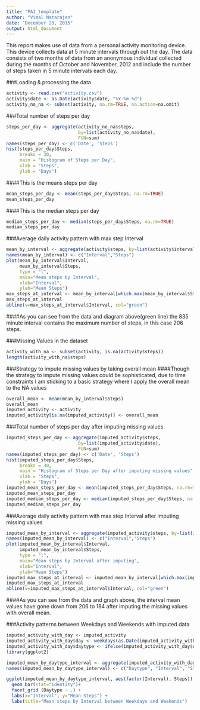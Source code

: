 ```yaml
---
title: "PA1_template"
author: "Vimal Natarajan"
date: "December 20, 2015"
output: html_document
---
```


This report makes use of data from a personal activity monitoring device. This device collects data at 5 minute intervals through out the day. The data consists of two months of data from an anonymous individual collected during the months of October and November, 2012 and include the number of steps taken in 5 minute intervals each day.

###Loading & processing the data
```r
activity <- read.csv("activity.csv")
activity$date <- as.Date(activity$date, "%Y-%m-%d")
activity_no_na <- subset(activity, na.rm=TRUE, na.action=na.omit)
```

###Total number of steps per day
```R
steps_per_day <- aggregate(activity_no_na$steps, 
                           by=list(activity_no_na$date), 
                           FUN=sum)
names(steps_per_day) <- c('Date', 'Steps')
hist(steps_per_day$Steps, 
     breaks = 30,
     main = "Histogram of Steps per Day", 
     xlab = "Steps", 
     ylab = "Days")
```

####This is the means steps per day
```R
mean_steps_per_day <- mean(steps_per_day$Steps, na.rm=TRUE)
mean_steps_per_day
```

####This is the median steps per day
```R
median_steps_per_day <- median(steps_per_day$Steps, na.rm=TRUE)
median_steps_per_day
```

###Average daily activity pattern with max step Interval
```R
mean_by_interval <- aggregate(activity$steps, by=list(activity$interval), FUN=mean, na.rm=TRUE)
names(mean_by_interval) <- c("Interval","Steps")
plot(mean_by_interval$Interval, 
     mean_by_interval$Steps, 
     type = "l",
     main="Mean steps by Interval",
     xlab="Interval",
     ylab="Mean Steps")
max_steps_at_interval <- mean_by_interval[which.max(mean_by_interval$Steps),]
max_steps_at_interval
abline(v=max_steps_at_interval$Interval, col="green")
```
####As you can see from the data and diagram above(green line) the 835 minute interval contains the maximum number of steps, in this case 206 steps.

###Missing Values in the dataset
```R
activity_with_na <- subset(activity, is.na(activity$steps))
length(activity_with_na$steps)
```

###Strategy to impute missing values by taking overall mean
####Though the strategy to impute missing values could be sophisticated, due to time constraints I am sticking to a basic strategy where I apply the overall mean to the NA values
```R
overall_mean <- mean(mean_by_interval$Steps)
overall_mean
imputed_activity <- activity
imputed_activity[is.na(imputed_activity)] <- overall_mean
```

###Total number of steps per day after imputing missing values
```R
imputed_steps_per_day <- aggregate(imputed_activity$steps, 
                           by=list(imputed_activity$date), 
                           FUN=sum)
names(imputed_steps_per_day) <- c('Date', 'Steps')
hist(imputed_steps_per_day$Steps, 
     breaks = 30,
     main = "Histogram of Steps per Day after imputing missing values", 
     xlab = "Steps", 
     ylab = "Days")
imputed_mean_steps_per_day <- mean(imputed_steps_per_day$Steps, na.rm=TRUE)
imputed_mean_steps_per_day
imputed_median_steps_per_day <- median(imputed_steps_per_day$Steps, na.rm=TRUE)
imputed_median_steps_per_day
```

###Average daily activity pattern with max step Interval after imputing missing values 
```R
imputed_mean_by_interval <- aggregate(imputed_activity$steps, by=list(imputed_activity$interval), FUN=mean, na.rm=TRUE)
names(imputed_mean_by_interval) <- c("Interval","Steps")
plot(imputed_mean_by_interval$Interval, 
     imputed_mean_by_interval$Steps, 
     type = "l",
     main="Mean steps by Interval after imputing",
     xlab="Interval",
     ylab="Mean Steps")
imputed_max_steps_at_interval <- imputed_mean_by_interval[which.max(imputed_mean_by_interval$Steps),]
imputed_max_steps_at_interval
abline(v=imputed_max_steps_at_interval$Interval, col="green")
```

####As you can see from the data and graph above, the interval mean values have gone down from 206 to 184 after imputing the missing values with overall mean.

###Activity patterns between Weekdays and Weekends with imputed data
```R
imputed_activity_with_day <- imputed_activity
imputed_activity_with_day$day <- weekdays(as.Date(imputed_activity_with_day$date))
imputed_activity_with_day$daytype <- ifelse(imputed_activity_with_day$day == "Saturday" | imputed_activity_with_day$day == "Sunday", "Weekend" , "Weekday")
library(ggplot2)

imputed_mean_by_daytype_interval <- aggregate(imputed_activity_with_day$steps, by=list(imputed_activity_with_day$daytype, imputed_activity_with_day$interval), FUN=mean)
names(imputed_mean_by_daytype_interval) <- c("Daytype", "Interval", "Steps")

ggplot(imputed_mean_by_daytype_interval, aes(factor(Interval), Steps)) +              
  geom_bar(stat="identity")+
  facet_grid (Daytype ~ .) +
  labs(x="Interval", y="Mean Steps") + 
  labs(title="Mean steps by Interval between Weekdays and Weekends")

```